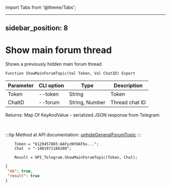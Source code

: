 ﻿import Tabs from '@theme/Tabs';

---
sidebar_position: 8
---

# Show main forum thread
 Shows a previously hidden main forum thread



`Function ShowMainForumTopic(Val Token, Val ChatID) Export`

  | Parameter | CLI option | Type | Description |
  |-|-|-|-|
  | Token | --token | String | Token |
  | ChatID | --forum | String, Number | Thread chat ID |

  
  Returns:  Map Of KeyAndValue - serialized JSON response from Telegram

<br/>

:::tip
Method at API documentation: [unhideGeneralForumTopic](https://core.telegram.org/bots/api#unhidegeneralforumtopic)
:::
<br/>


```bsl title="Code example"
    Token = "6129457865:AAFyzNYOAFbu...";
    Chat  = "-1001971186208";

    Result = OPI_Telegram.ShowMainForumTopic(Token, Chat);
```
 



```json title="Result"
{
 "ok": true,
 "result": true
}
```
